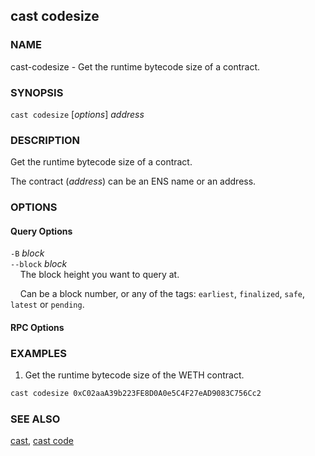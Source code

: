 
## cast codesize

### NAME

cast-codesize - Get the runtime bytecode size of a contract.

### SYNOPSIS

`cast codesize` [*options*] _address_

### DESCRIPTION

Get the runtime bytecode size of a contract.

The contract (_address_) can be an ENS name or an address.

### OPTIONS

#### Query Options

`-B` _block_  
`--block` _block_  
&nbsp;&nbsp;&nbsp;&nbsp;The block height you want to query at.

&nbsp;&nbsp;&nbsp;&nbsp;Can be a block number, or any of the tags: `earliest`, `finalized`, `safe`, `latest` or `pending`.

#### RPC Options

<RpcUrlOption />

<CommonOptions />

### EXAMPLES

1. Get the runtime bytecode size of the WETH contract.

```sh
cast codesize 0xC02aaA39b223FE8D0A0e5C4F27eAD9083C756Cc2
```

### SEE ALSO

[cast](./cast.md), [cast code](./cast-code.md)
